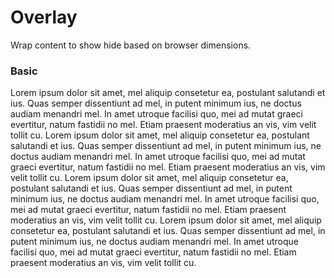 
<Meta title="Components/Layout/Overlay" component={Overlay} />

# Overlay

Wrap content to show hide based on browser dimensions.

<ArgsTable of={Overlay} />

### Basic

<Canvas>
    <Story name="basic">
        <ComponentWrapper>
            <Overlay visible />
            <Row>
                <Col span={24}>
                    <Card>
                        <CardTitle title={"This is the card title"} />
                        <CardContent>
                            Lorem ipsum dolor sit amet, mel aliquip consetetur ea, postulant
                            salutandi et ius. Quas semper dissentiunt ad mel, in putent minimum ius,
                            ne doctus audiam menandri mel. In amet utroque facilisi quo, mei ad
                            mutat graeci evertitur, natum fastidii no mel. Etiam praesent moderatius
                            an vis, vim velit tollit cu.
                        </CardContent>
                    </Card>
                </Col>
                <Col span={24}>
                    <Card>
                        <CardTitle title={"This is the card title"} />
                        <CardContent>
                            Lorem ipsum dolor sit amet, mel aliquip consetetur ea, postulant
                            salutandi et ius. Quas semper dissentiunt ad mel, in putent minimum ius,
                            ne doctus audiam menandri mel. In amet utroque facilisi quo, mei ad
                            mutat graeci evertitur, natum fastidii no mel. Etiam praesent moderatius
                            an vis, vim velit tollit cu.
                        </CardContent>
                    </Card>
                </Col>
                <Col span={24}>
                    <Card>
                        <CardTitle title={"This is the card title"} />
                        <CardContent>
                            Lorem ipsum dolor sit amet, mel aliquip consetetur ea, postulant
                            salutandi et ius. Quas semper dissentiunt ad mel, in putent minimum ius,
                            ne doctus audiam menandri mel. In amet utroque facilisi quo, mei ad
                            mutat graeci evertitur, natum fastidii no mel. Etiam praesent moderatius
                            an vis, vim velit tollit cu.
                        </CardContent>
                    </Card>
                </Col>
                <Col span={24}>
                    <Card>
                        <CardTitle title={"This is the card title"} />
                        <CardContent>
                            Lorem ipsum dolor sit amet, mel aliquip consetetur ea, postulant
                            salutandi et ius. Quas semper dissentiunt ad mel, in putent minimum ius,
                            ne doctus audiam menandri mel. In amet utroque facilisi quo, mei ad
                            mutat graeci evertitur, natum fastidii no mel. Etiam praesent moderatius
                            an vis, vim velit tollit cu.
                        </CardContent>
                    </Card>
                </Col>
            </Row>
        </ComponentWrapper>
    </Story>
</Canvas>
